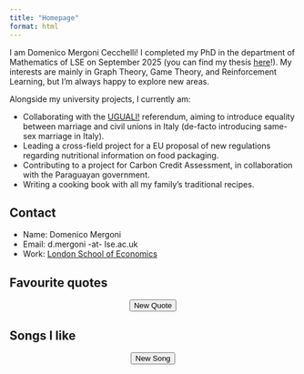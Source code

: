 ```yaml
---
title: "Homepage"
format: html
---
```


I am Domenico Mergoni Cecchelli! I completed my PhD in the department of Mathematics of LSE on September 2025 (you can find my thesis [here](https://etheses.lse.ac.uk/4922/)!). My interests are mainly in Graph Theory, Game Theory, and Reinforcement Learning, but I'm always happy to explore new areas.

Alongside my university projects, I currently am:

-   Collaborating with the [UGUALI!](https://firmereferendum.giustizia.it/referendum/open/dettaglio-open/3600000) referendum, aiming to introduce equality between marriage and civil unions in Italy (de-facto introducing same-sex marriage in Italy).
-   Leading a cross-field project for a EU proposal of new regulations regarding nutritional information on food packaging.
-   Contributing to a project for Carbon Credit Assessment, in collaboration with the Paraguayan government.
-   Writing a cooking book with all my family's traditional recipes.

:::::: column-margin
::: callout-note
## Contact

-   Name: Domenico Mergoni
-   Email: d.mergoni -at- lse.ac.uk
-   Work: [London School of Economics](https://www.lse.ac.uk/mathematics)
:::

::: callout-tip
## Favourite quotes

```{=html}
<div id = "quoteDisplay">
</div>
<center><button onclick="newQuote()">New Quote</button></center>
<script src="javascripts/quotes.js"></script>
```
:::

::: callout-caution
## Songs I like

```{=html}
<div id = "musicDisplay">
</div>
<center><button onclick="newMusic()">New Song</button></center>
<script src="javascripts/music.js"></script>
```
:::
::::::
